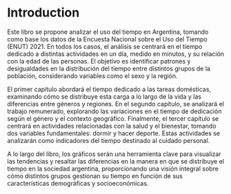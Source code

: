 # Introduction

Este libro se propone analizar el uso del tiempo en Argentina, tomando como base los datos de la Encuesta Nacional sobre el Uso del Tiempo (ENUT) 2021. En todos los casos, el análisis se centrará en el tiempo dedicado a distintas actividades en un día, medido en minutos, y su relación con la edad de las personas. El objetivo es identificar patrones y desigualdades en la distribución del tiempo entre distintos grupos de la población, considerando variables como el sexo y la región.

El primer capítulo abordará el tiempo dedicado a las tareas domésticas, examinando cómo se distribuye esta carga a lo largo de la vida y las diferencias entre géneros y regiones. 
En el segundo capítulo, se analizará el trabajo remunerado, explorando las variaciones en el tiempo de dedicación según el género y el contexto geográfico. 
Finalmente, el tercer capítulo se centrará en actividades relacionadas con la salud y el bienestar, tomando dos variables fundamentales: dormir y hacer deporte. Estas actividades se analizarán como indicadores del tiempo destinado al cuidado personal.

A lo largo del libro, los gráficos serán una herramienta clave para visualizar las tendencias y resaltar las diferencias en la manera en que se distribuye el tiempo en la sociedad argentina, proporcionando una visión integral sobre cómo distintos grupos gestionan su tiempo en función de sus características demográficas y socioeconómicas.



